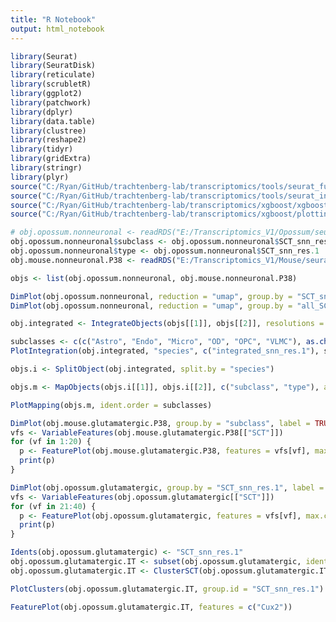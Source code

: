 ```yaml
---
title: "R Notebook"
output: html_notebook
---
```



```r

library(Seurat)
library(SeuratDisk)
library(reticulate)
library(scrubletR)
library(ggplot2)
library(patchwork)
library(dplyr)
library(data.table)
library(clustree)
library(reshape2)
library(tidyr)
library(gridExtra)
library(stringr)
library(plyr)
source("C:/Ryan/GitHub/trachtenberg-lab/transcriptomics/tools/seurat_functions.R")
source("C:/Ryan/GitHub/trachtenberg-lab/transcriptomics/tools/seurat_integration_functions.R")
source("C:/Ryan/GitHub/trachtenberg-lab/transcriptomics/xgboost/xgboost_train.R")
source("C:/Ryan/GitHub/trachtenberg-lab/transcriptomics/xgboost/plottingFxns.R")

# obj.opossum.nonneuronal <- readRDS("E:/Transcriptomics_V1/Opossum/seurat/opossum_v1_nonneuronal_processed.rds")
obj.opossum.nonneuronal$subclass <- obj.opossum.nonneuronal$SCT_snn_res.1
obj.opossum.nonneuronal$type <- obj.opossum.nonneuronal$SCT_snn_res.1
obj.mouse.nonneuronal.P38 <- readRDS("E:/Transcriptomics_V1/Mouse/seurat/mouse_v1_P38_nonneuronal_processed.rds")

objs <- list(obj.opossum.nonneuronal, obj.mouse.nonneuronal.P38)

```


```r

DimPlot(obj.opossum.nonneuronal, reduction = "umap", group.by = "SCT_snn_res.1", label = TRUE, raster = FALSE, shuffle = TRUE) + NoLegend() + xlim(-18, 18) + ylim(-18, 18) + coord_equal()
DimPlot(obj.opossum.nonneuronal, reduction = "umap", group.by = "all_SCT_snn_res.1", label = TRUE, raster = FALSE, shuffle = TRUE) + NoLegend() + xlim(-18, 18) + ylim(-18, 18) + coord_equal()

```


```r

obj.integrated <- IntegrateObjects(objs[[1]], objs[[2]], resolutions = c(1), nfeatures = 3000, subsample = TRUE)

```


```r

subclasses <- c(c("Astro", "Endo", "Micro", "OD", "OPC", "VLMC"), as.character(1:15))
PlotIntegration(obj.integrated, "species", c("integrated_snn_res.1"), subclasses)

```


```r

objs.i <- SplitObject(obj.integrated, split.by = "species")

```


```r

objs.m <- MapObjects(objs.i[[1]], objs.i[[2]], c("subclass", "type"), assay = "integrated")

```


```r

PlotMapping(objs.m, ident.order = subclasses)

```


```r

DimPlot(obj.mouse.glutamatergic.P38, group.by = "subclass", label = TRUE, raster = FALSE) + NoLegend() + xlim(-18, 18) + ylim(-18, 18) + coord_equal()
vfs <- VariableFeatures(obj.mouse.glutamatergic.P38[["SCT"]])
for (vf in 1:20) {
  p <- FeaturePlot(obj.mouse.glutamatergic.P38, features = vfs[vf], max.cutoff = 10, raster = FALSE) + xlim(-18, 18) + ylim(-18, 18) + coord_equal()
  print(p)
}

```


```r

DimPlot(obj.opossum.glutamatergic, group.by = "SCT_snn_res.1", label = TRUE, raster = FALSE) + NoLegend() + xlim(-18, 18) + ylim(-18, 18) + coord_equal()
vfs <- VariableFeatures(obj.opossum.glutamatergic[["SCT"]])
for (vf in 21:40) {
  p <- FeaturePlot(obj.opossum.glutamatergic, features = vfs[vf], max.cutoff = 10, raster = FALSE) + xlim(-18, 18) + ylim(-18, 18) + coord_equal()
  print(p)
}

```


```r

Idents(obj.opossum.glutamatergic) <- "SCT_snn_res.1"
obj.opossum.glutamatergic.IT <- subset(obj.opossum.glutamatergic, idents = c(2, 3, 4, 5, 7, 8, 9, 10, 11, 13, 14, 15, 17, 19))
obj.opossum.glutamatergic.IT <- ClusterSCT(obj.opossum.glutamatergic.IT, resolutions = c(1))

```


```r

PlotClusters(obj.opossum.glutamatergic.IT, group.id = "SCT_snn_res.1")

```


```r

FeaturePlot(obj.opossum.glutamatergic.IT, features = c("Cux2"))

```
































